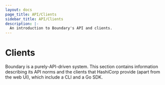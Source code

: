 ```yaml
---
layout: docs
page_title: API/Clients
sidebar_title: API/Clients
description: |-
  An introduction to Boundary's API and clients.
---
```



# Clients

Boundary is a purely-API-driven system. This section contains information
describing its API norms and the clients that HashiCorp provide (apart from the
web UI), which include a CLI and a Go SDK.
